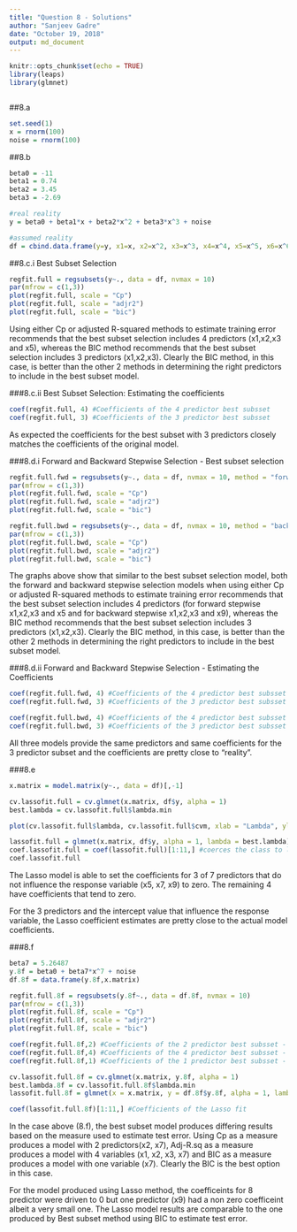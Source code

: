 ```yaml
---
title: "Question 8 - Solutions"
author: "Sanjeev Gadre"
date: "October 19, 2018"
output: md_document
---
```


```r
knitr::opts_chunk$set(echo = TRUE)
library(leaps)
library(glmnet)
```

```r

```

##8.a
```r
set.seed(1)
x = rnorm(100)
noise = rnorm(100)
```

##8.b 
```r
beta0 = -11
beta1 = 0.74
beta2 = 3.45
beta3 = -2.69

#real reality
y = beta0 + beta1*x + beta2*x^2 + beta3*x^3 + noise

#assumed reality
df = cbind.data.frame(y=y, x1=x, x2=x^2, x3=x^3, x4=x^4, x5=x^5, x6=x^6, x7=x^7, x8=x^8, x9=x^9, x10=x^10)
```

##8.c.i Best Subset Selection
```r
regfit.full = regsubsets(y~., data = df, nvmax = 10)
par(mfrow = c(1,3))
plot(regfit.full, scale = "Cp")
plot(regfit.full, scale = "adjr2")
plot(regfit.full, scale = "bic")
```

Using either Cp or adjusted R-squared methods to estimate training error recommends that the best subset selection includes 4 predictors (x1,x2,x3 and x5), whereas the BIC method recommends that the best subset selection includes 3 predictors (x1,x2,x3). Clearly the BIC method, in this case, is better than the other 2 methods in determining the right predictors to include in the best subset model.

###8.c.ii Best Subset Selection: Estimating the coefficients
```r
coef(regfit.full, 4) #Coefficients of the 4 predictor best subsset
coef(regfit.full, 3) #Coefficients of the 3 predictor best subsset
```

As expected the coefficients for the best subset with 3 predictors closely matches the coefficients of the original model.

###8.d.i Forward and Backward Stepwise Selection - Best subset selection
```r
regfit.full.fwd = regsubsets(y~., data = df, nvmax = 10, method = "forward")
par(mfrow = c(1,3))
plot(regfit.full.fwd, scale = "Cp")
plot(regfit.full.fwd, scale = "adjr2")
plot(regfit.full.fwd, scale = "bic")

regfit.full.bwd = regsubsets(y~., data = df, nvmax = 10, method = "backward")
par(mfrow = c(1,3))
plot(regfit.full.bwd, scale = "Cp")
plot(regfit.full.bwd, scale = "adjr2")
plot(regfit.full.bwd, scale = "bic")
```

The graphs above show that similar to the best subset selection model, both the forward and backward stepwise selection models when using either Cp or adjusted R-squared methods to estimate training error recommends that the best subset selection includes 4 predictors (for forward stepwise x1,x2,x3 and x5 and for backward stepwise x1,x2,x3 and x9), whereas the BIC method recommends that the best subset selection includes 3 predictors (x1,x2,x3). Clearly the BIC method, in this case, is better than the other 2 methods in determining the right predictors to include in the best subset model.

###8.d.ii Forward and Backward Stepwise Selection - Estimating the Coefficients
```r

coef(regfit.full.fwd, 4) #Coefficients of the 4 predictor best subsset - Forward Stepwise
coef(regfit.full.fwd, 3) #Coefficients of the 3 predictor best subsset - Forward Stepwise

coef(regfit.full.bwd, 4) #Coefficients of the 4 predictor best subsset - Backward Stepwise
coef(regfit.full.bwd, 3) #Coefficients of the 3 predictor best subsset - Backward Stepwise
```

All three models provide the same predictors and same coefficients for the 3 predictor subset and the coefficients are pretty close to "reality".

###8.e
```r
x.matrix = model.matrix(y~., data = df)[,-1]

cv.lassofit.full = cv.glmnet(x.matrix, df$y, alpha = 1)
best.lambda = cv.lassofit.full$lambda.min

plot(cv.lassofit.full$lambda, cv.lassofit.full$cvm, xlab = "Lambda", ylab = "Cross Validation Error", pch = 20, type = "b")

lassofit.full = glmnet(x.matrix, df$y, alpha = 1, lambda = best.lambda)
coef.lassofit.full = coef(lassofit.full)[1:11,] #coerces the class to list for better display
coef.lassofit.full
```

The Lasso model is able to set the coefficients for 3 of 7 predictors that do not influence the response variable (x5, x7, x9) to zero. The remaining 4 have coefficients that tend to zero.

For the 3 predictors and the intercept value that influence the response variable, the Lasso coefficient estimates are pretty close to the actual model coefficients.

###8.f
```r
beta7 = 5.26487
y.8f = beta0 + beta7*x^7 + noise
df.8f = data.frame(y.8f,x.matrix)

regfit.full.8f = regsubsets(y.8f~., data = df.8f, nvmax = 10)
par(mfrow = c(1,3))
plot(regfit.full.8f, scale = "Cp")
plot(regfit.full.8f, scale = "adjr2")
plot(regfit.full.8f, scale = "bic")

coef(regfit.full.8f,2) #Coefficients of the 2 predictor best subsset - Cp
coef(regfit.full.8f,4) #Coefficients of the 4 predictor best subsset - Adj.R.Sq
coef(regfit.full.8f,1) #Coefficients of the 1 predictor best subsset - BIC

cv.lassofit.full.8f = cv.glmnet(x.matrix, y.8f, alpha = 1)
best.lambda.8f = cv.lassofit.full.8f$lambda.min
lassofit.full.8f = glmnet(x = x.matrix, y = df.8f$y.8f, alpha = 1, lambda = cv.lassofit.full.8f$lambda.min)

coef(lassofit.full.8f)[1:11,] #Coefficients of the Lasso fit
```

In the case above (8.f), the best subset model produces differing results based on the measure used to estimate test error. Using Cp as a measure produces a model with 2 predictors(x2, x7), Adj-R.sq as a measure produces a model with 4 variables (x1, x2, x3, x7) and BIC as a measure produces a model with one variable (x7). Clearly the BIC is the best option in this case.

For the model produced using Lasso method, the coefficeints for 8 predictor were driven to 0 but one predictor (x9) had a non zero coefficeint albeit a very small one. The Lasso model results are comparable to the one produced by Best subset method using BIC to estimate test error.
